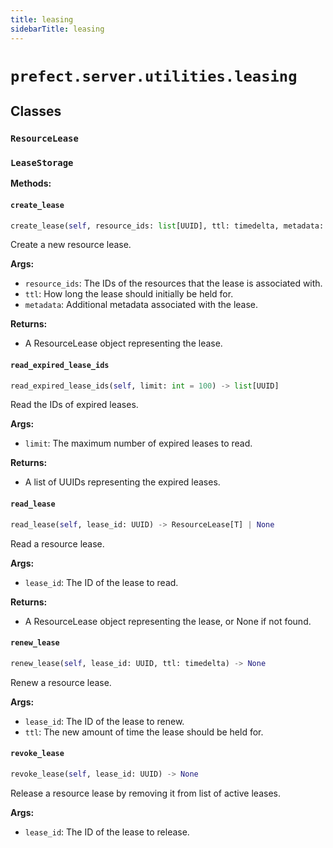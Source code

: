 ```yaml
---
title: leasing
sidebarTitle: leasing
---
```


# `prefect.server.utilities.leasing`

## Classes

### `ResourceLease` <sup><a href="https://github.com/prefecthq/prefect/blob/main/src/prefect/server/utilities/leasing.py#L13" target="_blank"><Icon icon="github" style="width: 14px; height: 14px;" /></a></sup>

### `LeaseStorage` <sup><a href="https://github.com/prefecthq/prefect/blob/main/src/prefect/server/utilities/leasing.py#L21" target="_blank"><Icon icon="github" style="width: 14px; height: 14px;" /></a></sup>

**Methods:**

#### `create_lease` <sup><a href="https://github.com/prefecthq/prefect/blob/main/src/prefect/server/utilities/leasing.py#L22" target="_blank"><Icon icon="github" style="width: 14px; height: 14px;" /></a></sup>

```python
create_lease(self, resource_ids: list[UUID], ttl: timedelta, metadata: T | None = None) -> ResourceLease[T]
```

Create a new resource lease.

**Args:**
- `resource_ids`: The IDs of the resources that the lease is associated with.
- `ttl`: How long the lease should initially be held for.
- `metadata`: Additional metadata associated with the lease.

**Returns:**
- A ResourceLease object representing the lease.


#### `read_expired_lease_ids` <sup><a href="https://github.com/prefecthq/prefect/blob/main/src/prefect/server/utilities/leasing.py#L69" target="_blank"><Icon icon="github" style="width: 14px; height: 14px;" /></a></sup>

```python
read_expired_lease_ids(self, limit: int = 100) -> list[UUID]
```

Read the IDs of expired leases.

**Args:**
- `limit`: The maximum number of expired leases to read.

**Returns:**
- A list of UUIDs representing the expired leases.


#### `read_lease` <sup><a href="https://github.com/prefecthq/prefect/blob/main/src/prefect/server/utilities/leasing.py#L38" target="_blank"><Icon icon="github" style="width: 14px; height: 14px;" /></a></sup>

```python
read_lease(self, lease_id: UUID) -> ResourceLease[T] | None
```

Read a resource lease.

**Args:**
- `lease_id`: The ID of the lease to read.

**Returns:**
- A ResourceLease object representing the lease, or None if not found.


#### `renew_lease` <sup><a href="https://github.com/prefecthq/prefect/blob/main/src/prefect/server/utilities/leasing.py#L50" target="_blank"><Icon icon="github" style="width: 14px; height: 14px;" /></a></sup>

```python
renew_lease(self, lease_id: UUID, ttl: timedelta) -> None
```

Renew a resource lease.

**Args:**
- `lease_id`: The ID of the lease to renew.
- `ttl`: The new amount of time the lease should be held for.


#### `revoke_lease` <sup><a href="https://github.com/prefecthq/prefect/blob/main/src/prefect/server/utilities/leasing.py#L60" target="_blank"><Icon icon="github" style="width: 14px; height: 14px;" /></a></sup>

```python
revoke_lease(self, lease_id: UUID) -> None
```

Release a resource lease by removing it from list of active leases.

**Args:**
- `lease_id`: The ID of the lease to release.

